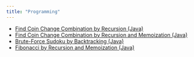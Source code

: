 ```yaml
---
title: "Programming"
---
```

  
  
* [Find Coin Change Combination by Recursion (Java)](https://github.com/anpinHuang/JavaPractice/blob/master/src/CoinChange.java)   
* [Find Coin Change Combination by Recursion and Memoization (Java)](https://github.com/anpinHuang/JavaPractice/blob/master/src/CoinChangeDP.java)  
* [Brute-Force Sudoku by Backtracking (Java)](https://github.com/anpinHuang/JavaPractice/blob/master/src/Sudoku.java)    
* [Fibonacci by Recursion and Memoization (Java)](https://github.com/anpinHuang/JavaPractice/blob/master/src/Fibonacci.java) 